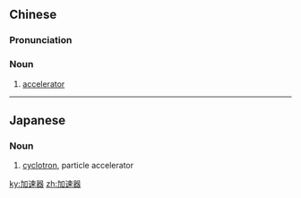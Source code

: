 ==Chinese==
{{zh-forms|type=21}}

===Pronunciation===
{{zh-pron
|m=jiāsùqì
|c=gaa1 cuk1 hei3
|cat=n
}}

===Noun===
{{zh-noun}}

# {{lb|zh|physics}} [[accelerator]]

----

==Japanese==
{{ja-kanjitab|か|そく|き|yomi=on}}

===Noun===
{{ja-noun|かそくき}}

# [[cyclotron]], particle accelerator

[[ky:加速器]]
[[zh:加速器]]
